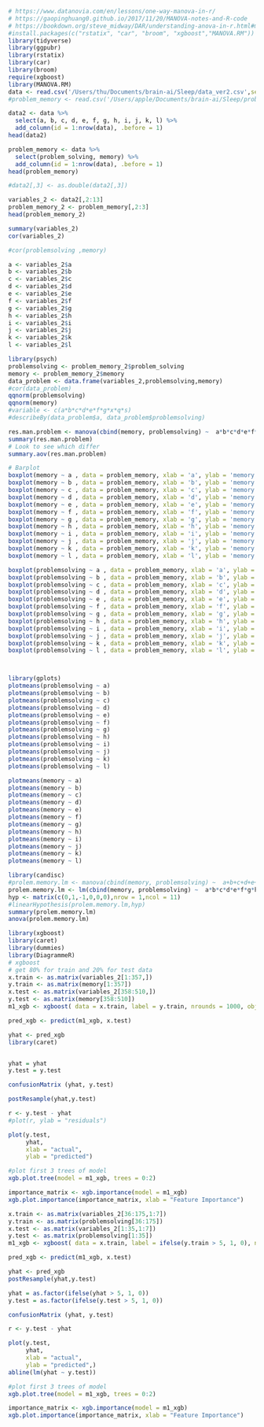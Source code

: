 ```r
# https://www.datanovia.com/en/lessons/one-way-manova-in-r/
# https://gaopinghuang0.github.io/2017/11/20/MANOVA-notes-and-R-code
# https://bookdown.org/steve_midway/DAR/understanding-anova-in-r.html#multiple-comparisons
#install.packages(c("rstatix", "car", "broom", "xgboost","MANOVA.RM"))
library(tidyverse)
library(ggpubr)
library(rstatix)
library(car)
library(broom)
require(xgboost)
library(MANOVA.RM)
data <- read.csv('/Users/thu/Documents/brain-ai/Sleep/data_ver2.csv',sep=";")
#problem_memory <- read.csv('/Users/apple/Documents/brain-ai/Sleep/problemsolving_memory_v2.csv',sep = ',')

data2 <- data %>%
  select(a, b, c, d, e, f, g, h, i, j, k, l) %>%
  add_column(id = 1:nrow(data), .before = 1)
head(data2)

problem_memory <- data %>%
  select(problem_solving, memory) %>%
  add_column(id = 1:nrow(data), .before = 1)
head(problem_memory)

#data2[,3] <- as.double(data2[,3]) 

variables_2 <- data2[,2:13]
problem_memory_2 <- problem_memory[,2:3]
head(problem_memory_2)
```
```r
summary(variables_2)
cor(variables_2)
```

```r
#cor(problemsolving ,memory)
```

```r
a <- variables_2$a
b <- variables_2$b
c <- variables_2$c
d <- variables_2$d
e <- variables_2$e
f <- variables_2$f
g <- variables_2$g
h <- variables_2$h
i <- variables_2$i
j <- variables_2$j
k <- variables_2$k
l <- variables_2$l

```

```r
library(psych)
problemsolving <- problem_memory_2$problem_solving
memory <- problem_memory_2$memory
data_problem <- data.frame(variables_2,problemsolving,memory)
#cor(data_problem)
qqnorm(problemsolving)
qqnorm(memory)
#variable <- c(a*b*c*d*e*f*g*x*q*s)
#describeBy(data_problem$a, data_problem$problemsolving)

res.man.problem <- manova(cbind(memory, problemsolving) ~  a*b*c*d*e*f*g*h*i*j*k*l, data = problem_memory_2)
summary(res.man.problem)
# Look to see which differ
summary.aov(res.man.problem)

# Barplot
boxplot(memory ~ a , data = problem_memory, xlab = 'a', ylab = 'memory')
boxplot(memory ~ b , data = problem_memory, xlab = 'b', ylab = 'memory')
boxplot(memory ~ c , data = problem_memory, xlab = 'c', ylab = 'memory')
boxplot(memory ~ d , data = problem_memory, xlab = 'd', ylab = 'memory')
boxplot(memory ~ e , data = problem_memory, xlab = 'e', ylab = 'memory')
boxplot(memory ~ f , data = problem_memory, xlab = 'f', ylab = 'memory')
boxplot(memory ~ g , data = problem_memory, xlab = 'g', ylab = 'memory')
boxplot(memory ~ h , data = problem_memory, xlab = 'h', ylab = 'memory')
boxplot(memory ~ i , data = problem_memory, xlab = 'i', ylab = 'memory')
boxplot(memory ~ j , data = problem_memory, xlab = 'j', ylab = 'memory')
boxplot(memory ~ k , data = problem_memory, xlab = 'k', ylab = 'memory')
boxplot(memory ~ l , data = problem_memory, xlab = 'l', ylab = 'memory')

boxplot(problemsolving ~ a , data = problem_memory, xlab = 'a', ylab = 'problemsolving')
boxplot(problemsolving ~ b , data = problem_memory, xlab = 'b', ylab = 'problemsolving')
boxplot(problemsolving ~ c , data = problem_memory, xlab = 'c', ylab = 'problemsolving')
boxplot(problemsolving ~ d , data = problem_memory, xlab = 'd', ylab = 'problemsolving')
boxplot(problemsolving ~ e , data = problem_memory, xlab = 'e', ylab = 'problemsolving')
boxplot(problemsolving ~ f , data = problem_memory, xlab = 'f', ylab = 'problemsolving')
boxplot(problemsolving ~ g , data = problem_memory, xlab = 'g', ylab = 'problemsolving')
boxplot(problemsolving ~ h , data = problem_memory, xlab = 'h', ylab = 'problemsolving')
boxplot(problemsolving ~ i , data = problem_memory, xlab = 'i', ylab = 'problemsolving')
boxplot(problemsolving ~ j , data = problem_memory, xlab = 'j', ylab = 'problemsolving')
boxplot(problemsolving ~ k , data = problem_memory, xlab = 'k', ylab = 'problemsolving')
boxplot(problemsolving ~ l , data = problem_memory, xlab = 'l', ylab = 'problemsolving')



library(gplots)
plotmeans(problemsolving ~ a)
plotmeans(problemsolving ~ b)
plotmeans(problemsolving ~ c)
plotmeans(problemsolving ~ d)
plotmeans(problemsolving ~ e)
plotmeans(problemsolving ~ f)
plotmeans(problemsolving ~ g)
plotmeans(problemsolving ~ h)
plotmeans(problemsolving ~ i)
plotmeans(problemsolving ~ j)
plotmeans(problemsolving ~ k)
plotmeans(problemsolving ~ l)

plotmeans(memory ~ a)
plotmeans(memory ~ b)
plotmeans(memory ~ c)
plotmeans(memory ~ d)
plotmeans(memory ~ e)
plotmeans(memory ~ f)
plotmeans(memory ~ g)
plotmeans(memory ~ h)
plotmeans(memory ~ i)
plotmeans(memory ~ j)
plotmeans(memory ~ k)
plotmeans(memory ~ l)


```
```r
library(candisc)
#prolem.memory.lm <- manova(cbind(memory, problemsolving) ~  a+b+c+d+e+f+g+s+a:b+b:c+a:e+f:g+b:x+c:x+b:c:x+b:c:s+c:d:s+e:x:s, data = problem_memory)
prolem.memory.lm <- lm(cbind(memory, problemsolving) ~  a*b*c*d*e*f*g*h*i*j*k*l, data = problem_memory, intercept = TRUE)
hyp <- matrix(c(0,1,-1,0,0,0),nrow = 1,ncol = 11)
#linearHypothesis(prolem.memory.lm,hyp)
summary(prolem.memory.lm)
anova(prolem.memory.lm)
```


```r
library(xgboost)
library(caret)
library(dummies)
library(DiagrammeR)
# xgboost
# get 80% for train and 20% for test data
x.train <- as.matrix(variables_2[1:357,])
y.train <- as.matrix(memory[1:357])
x.test <- as.matrix(variables_2[358:510,])
y.test <- as.matrix(memory[358:510])
m1_xgb <- xgboost( data = x.train, label = y.train, nrounds = 1000, objective = "reg:squarederror", early_stopping_rounds = 3, max_depth = 6, eta = .25)

pred_xgb <- predict(m1_xgb, x.test)

yhat <- pred_xgb
library(caret)


yhat = yhat
y.test = y.test

confusionMatrix (yhat, y.test)

postResample(yhat,y.test)

r <- y.test - yhat
#plot(r, ylab = "residuals")

plot(y.test,
     yhat,
     xlab = "actual",
     ylab = "predicted")

#plot first 3 trees of model
xgb.plot.tree(model = m1_xgb, trees = 0:2)

importance_matrix <- xgb.importance(model = m1_xgb)
xgb.plot.importance(importance_matrix, xlab = "Feature Importance")

```

```r

x.train <- as.matrix(variables_2[36:175,1:7])
y.train <- as.matrix(problemsolving[36:175])
x.test <- as.matrix(variables_2[1:35,1:7])
y.test <- as.matrix(problemsolving[1:35])
m1_xgb <- xgboost( data = x.train, label = ifelse(y.train > 5, 1, 0), nrounds = 1000, objective = "reg:squarederror", early_stopping_rounds = 3, max_depth = 6, eta = .25)

pred_xgb <- predict(m1_xgb, x.test)

yhat <- pred_xgb
postResample(yhat,y.test)

yhat = as.factor(ifelse(yhat > 5, 1, 0))
y.test = as.factor(ifelse(y.test > 5, 1, 0))

confusionMatrix (yhat, y.test)

r <- y.test - yhat

plot(y.test,
     yhat,
     xlab = "actual",
     ylab = "predicted",)
abline(lm(yhat ~ y.test))

#plot first 3 trees of model
xgb.plot.tree(model = m1_xgb, trees = 0:2)

importance_matrix <- xgb.importance(model = m1_xgb)
xgb.plot.importance(importance_matrix, xlab = "Feature Importance")
```

